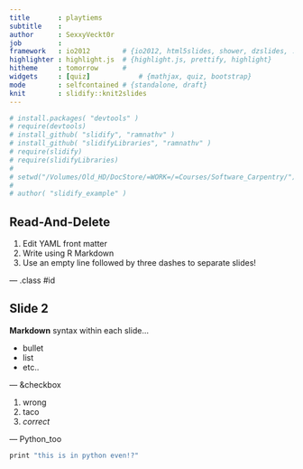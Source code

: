 ```yaml
---
title       : playtiems
subtitle    : 
author      : SexxyVeckt0r
job         : 
framework   : io2012        # {io2012, html5slides, shower, dzslides, ...}
highlighter : highlight.js  # {highlight.js, prettify, highlight}
hitheme     : tomorrow      # 
widgets     : [quiz]            # {mathjax, quiz, bootstrap}
mode        : selfcontained # {standalone, draft}
knit        : slidify::knit2slides
---
```


```r


# install.packages( "devtools" )
# require(devtools)
# install_github( "slidify", "ramnathv" )
# install_github( "slidifyLibraries", "ramnathv" )
# require(slidify)
# require(slidifyLibraries)
# 
# setwd("/Volumes/Old_HD/DocStore/=WORK=/=Courses/Software_Carpentry/")
# 
# author( "slidify_example" )


```


## Read-And-Delete

1. Edit YAML front matter
2. Write using R Markdown
3. Use an empty line followed by three dashes to separate slides!

--- .class #id 

## Slide 2

**Markdown** syntax within each slide...

  + bullet
  + list
  + etc..

--- &checkbox

1. wrong
2. taco
3. _correct_


--- Python_too

```r

print "this is in python even!?"

```



